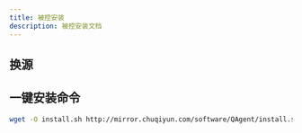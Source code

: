```yaml
---
title: 被控安装
description: 被控安装文档
---
```

## 换源

## 一键安装命令

```bash
wget -O install.sh http://mirror.chuqiyun.com/software/QAgent/install.sh && bash install.sh
```
